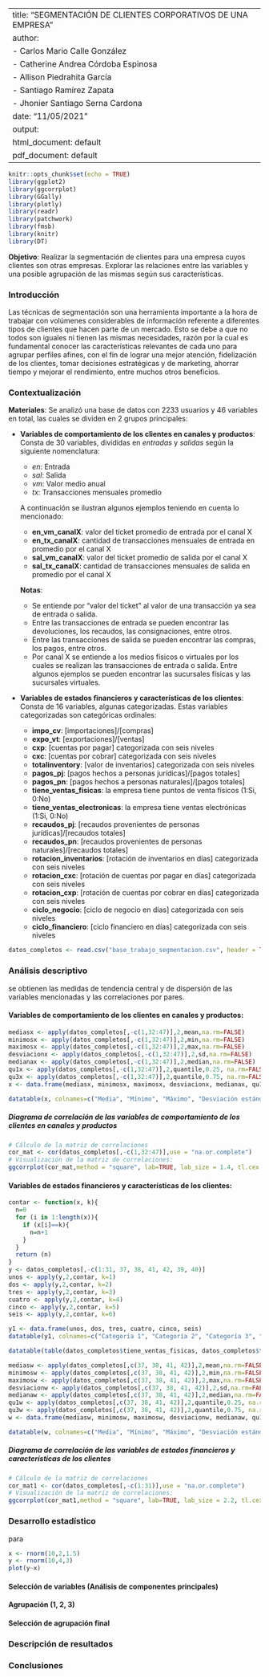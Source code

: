 <div class=text-justify>
---
title: "SEGMENTACIÓN DE CLIENTES CORPORATIVOS DE UNA EMPRESA"
author:
- Carlos Mario Calle González
- Catherine Andrea Córdoba Espinosa
- Allison Piedrahita García
- Santiago Ramírez Zapata
- Jhonier Santiago Serna Cardona
date: "11/05/2021"
output:
  html_document: default
  pdf_document: default
---

```r
knitr::opts_chunk$set(echo = TRUE)
library(ggplot2)
library(ggcorrplot)
library(GGally)
library(plotly)
library(readr)
library(patchwork)
library(fmsb)
library(knitr)
library(DT)
```


**Objetivo**: Realizar la segmentación de clientes para una empresa cuyos clientes son otras empresas. Explorar las relaciones entre las variables y una posible agrupación de las mismas según sus características.

### Introducción
Las técnicas de segmentación son una herramienta importante a la hora de trabajar con volúmenes considerables de información referente a diferentes tipos de clientes que hacen parte de un mercado. Esto se debe a que no todos son iguales ni tienen las mismas necesidades, razón por la cual es fundamental conocer las características relevantes de cada uno para agrupar perfiles afines, con el fin de lograr una mejor atención, fidelización de los clientes, tomar decisiones estratégicas y de marketing, ahorrar tiempo y mejorar el rendimiento, entre muchos otros beneficios.

### Contextualización

**Materiales**: Se analizó una base de datos con $2233$ usuarios y $46$ variables en total, las cuales se dividen en 2 grupos principales:

* **Variables de comportamiento de los clientes en canales y productos**: Consta de $30$ variables, divididas en *entradas* y *salidas* según la siguiente nomenclatura:
  * $en$: Entrada
  * $sal$: Salida
  * $vm$: Valor medio anual 
  * $tx$: Transacciones mensuales promedio

  A continuación se ilustran algunos ejemplos teniendo en cuenta lo mencionado:
  
  * **en_vm_canalX**: valor del ticket promedio de entrada por el canal X
  * **en_tx_canalX**: cantidad de transacciones mensuales de entrada en promedio por el canal X
  * **sal_vm_canalX**: valor del ticket promedio de salida por el canal X
  * **sal_tx_canalX**: cantidad de transacciones mensuales de salida en promedio por el canal X


  **Notas**: 
    - Se entiende por "valor del ticket" al valor de una transacción ya sea de entrada o salida.
    - Entre las transacciones de entrada se pueden encontrar las devoluciones, los recaudos, las consignaciones, entre otros.
    - Entre las transacciones de salida se pueden encontrar las compras, los pagos, entre otros.
    - Por canal X se entiende a los medios físicos o virtuales por los cuales se realizan las transacciones de entrada o salida. Entre algunos ejemplos se pueden encontrar las sucursales físicas y las sucursales virtuales.


* **Variables de estados financieros y características de los clientes**: Consta de $16$ variables, algunas categorizadas. Estas variables categorizadas son categóricas ordinales:

  * **impo_cv**: [importaciones]/[compras] 
  * **expo_vt**: [exportaciones]/[ventas]
  * **cxp**: [cuentas por pagar] categorizada con seis niveles
  * **cxc**: [cuentas por cobrar] categorizada con seis niveles
  * **totalinventory**: [valor de inventarios] categorizada con seis niveles
  * **pagos_pj**: [pagos hechos a personas jurídicas]/[pagos totales]
  * **pagos_pn**: [pagos hechos a personas naturales]/[pagos totales]
  * **tiene_ventas_fisicas**: la empresa tiene puntos de venta físicos (1:Si, 0:No)
  * **tiene_ventas_electronicas**: la empresa tiene ventas electrónicas (1:Si, 0:No)
  * **recaudos_pj**: [recaudos provenientes de personas jurídicas]/[recaudos totales]
  * **recaudos_pn**: [recaudos provenientes de personas naturales]/[recaudos totales]
  * **rotacion_inventarios**: [rotación de inventarios en días] categorizada con seis niveles
  * **rotacion_cxc**: [rotación de cuentas por pagar en días] categorizada con seis niveles
  * **rotacion_cxp**: [rotación de cuentas por cobrar en días] categorizada con seis niveles
  * **ciclo_negocio**: [ciclo de negocio en días] categorizada con seis niveles
  * **ciclo_financiero**: [ciclo financiero en días] categorizada con seis niveles

```r
datos_completos <- read.csv("base_trabajo_segmentacion.csv", header = TRUE, sep = ";")
```

### Análisis descriptivo
se obtienen las medidas de tendencia central y de dispersión de las variables mencionadas y las correlaciones por pares.

#### **Variables de comportamiento de los clientes en canales y productos:**
```r
mediasx <- apply(datos_completos[,-c(1,32:47)],2,mean,na.rm=FALSE)
minimosx <- apply(datos_completos[,-c(1,32:47)],2,min,na.rm=FALSE)
maximosx <- apply(datos_completos[,-c(1,32:47)],2,max,na.rm=FALSE)
desviacionx <- apply(datos_completos[,-c(1,32:47)],2,sd,na.rm=FALSE)
medianax <- apply(datos_completos[,-c(1,32:47)],2,median,na.rm=FALSE)
qu1x <- apply(datos_completos[,-c(1,32:47)],2,quantile,0.25, na.rm=FALSE)
qu3x <- apply(datos_completos[,-c(1,32:47)],2,quantile,0.75, na.rm=FALSE)
x <- data.frame(mediasx, minimosx, maximosx, desviacionx, medianax, qu1x, qu3x)

datatable(x, colnames=c("Media", "Mínimo", "Máximo", "Desviación estándar", "Mediana", "Cuartil 1", "Cuartil 3"),caption = "MEDIDAS DE TENDENCIA CENTRAL PARA VARIABLES DE COMPORTAMIENTO DE LOS CLIENTES EN CANALES Y PRODUCTOS", class = "cell-border" )
```

##### **Diagrama de correlación de las variables de comportamiento de los clientes en canales y productos**
```r
# Cálculo de la matriz de correlaciones
cor_mat <- cor(datos_completos[,-c(1,32:47)],use = "na.or.complete")
# Visualización de la matriz de correlaciones:
ggcorrplot(cor_mat,method = "square", lab=TRUE, lab_size = 1.4, tl.cex = 8, colors = c("#6D9EC1", "white", "#E46726"))
```

#### **Variables de estados financieros y características de los clientes:**
```r
contar <- function(x, k){
  n=0
  for (i in 1:length(x)){
    if (x[i]==k){
      n=n+1
    }
  }
  return (n)
}
y <- datos_completos[,-c(1:31, 37, 38, 41, 42, 39, 40)]
unos <- apply(y,2,contar, k=1)
dos <- apply(y,2,contar, k=2)
tres <- apply(y,2,contar, k=3)
cuatro <- apply(y,2,contar, k=4)
cinco <- apply(y,2,contar, k=5)
seis <- apply(y,2,contar, k=6)

y1 <- data.frame(unos, dos, tres, cuatro, cinco, seis)
datatable(y1, colnames=c("Categoría 1", "Categoría 2", "Categoría 3", "Categoria 4", "Categoria 5", "Categoria 6"),caption = "FRECUENCIAS DE LAS VARIABLES DE ESTADOS FINANCIEROS Y CARACTERÍSTICAS DE LOS CLIENTES, CATEGORIZADAS", class = "cell-border")

datatable(table(datos_completos$tiene_ventas_fisicas, datos_completos$tiene_ventas_electronicas), rownames= FALSE, colnames = c("Tiendas físicas", "Tiendas electrónicas", "Frecuencias"), class="cell-border", caption = "¿EL CLIENTE CUENTA CON TIENDA FÍSICA Y/O ELECTRÓNICA [1: Sí, 0: No]?")

mediasw <- apply(datos_completos[,c(37, 38, 41, 42)],2,mean,na.rm=FALSE)
minimosw <- apply(datos_completos[,c(37, 38, 41, 42)],2,min,na.rm=FALSE)
maximosw <- apply(datos_completos[,c(37, 38, 41, 42)],2,max,na.rm=FALSE)
desviacionw <- apply(datos_completos[,c(37, 38, 41, 42)],2,sd,na.rm=FALSE)
medianaw <- apply(datos_completos[,c(37, 38, 41, 42)],2,median,na.rm=FALSE)
qu1w <- apply(datos_completos[,c(37, 38, 41, 42)],2,quantile,0.25, na.rm=FALSE)
qu3w <- apply(datos_completos[,c(37, 38, 41, 42)],2,quantile,0.75, na.rm=FALSE)
w <- data.frame(mediasw, minimosw, maximosw, desviacionw, medianaw, qu1w, qu3w)

datatable(w, colnames=c("Media", "Mínimo", "Máximo", "Desviación estándar", "Mediana", "Cuartil 1", "Cuartil 3"),caption = "MEDIDAS DE TENDENCIA CENTRAL PARA LOS PAGOS Y RECAUDOS PROVENIENTES DE PERSONAS JURÍDICAS O NATURALES", class = "cell-border")
```

##### **Diagrama de correlación de las variables de estados financieros y características de los clientes**
```r
# Cálculo de la matriz de correlaciones
cor_mat1 <- cor(datos_completos[,-c(1:31)],use = "na.or.complete")
# Visualización de la matriz de correlaciones:
ggcorrplot(cor_mat1,method = "square", lab=TRUE, lab_size = 2.2, tl.cex = 8, colors = c("#6D9EC1", "white", "#E46726"))
```


### Desarrollo estadístico
para
```r
x <- rnorm(10,2,1.5)
y <- rnorm(10,4,3)
plot(y~x)
```

#### Selección de variables (Análisis de componentes principales)
#### Agrupación (1, 2, 3)
#### Selección de agrupación final

### Descripción de resultados

### Conclusiones

</div>